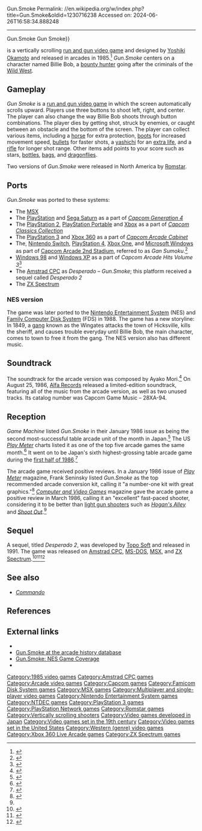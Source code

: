 Gun.Smoke
Permalink: //en.wikipedia.org/w/index.php?title=Gun.Smoke&oldid=1230716238
Accessed on: 2024-06-26T16:58:34.888248



------
Gun.Smoke
{{Short description|1985 video game}}
{{About|the arcade game|other uses|Gun Smoke (disambiguation){{!}}Gun Smoke}}
{{Infobox video game
| title = Gun.Smoke
| image = Gunsmoke game flyer.png
| caption = Arcade flyer
| developer = [[Capcom]]
| publisher = {{vgrelease|JP/EU|Capcom<ref name="Akagi23">{{cite book |last1=Akagi |first1=Masumi |title=アーケードTVゲームリスト国内•海外編(1971-2005) |trans-title=Arcade TV Game List: Domestic • Overseas Edition (1971-2005) |date=13 October 2006 |publisher=Amusement News Agency |language=ja |location=Japan |isbn=978-4990251215 |page=23 |url=https://archive.org/details/ArcadeGameList1971-2005/page/n24}}</ref><ref name="CVG">{{cite magazine |title=Arcade Action: Gunsmoke |magazine=[[Computer and Video Games]] |date=16 March 1986 |issue=54 (April 1986) |publisher=[[EMAP]] |location=United Kingdom |pages=86–7 |url=https://www.solvalou.com/arcade/reviews/19/166}}</ref>|NA|[[Romstar]]<ref name="Akagi112">{{cite book |last1=Akagi |first1=Masumi |title=アーケードTVゲームリスト国内•海外編(1971-2005) |trans-title=Arcade TV Game List: Domestic • Overseas Edition (1971-2005) |date=13 October 2006 |publisher=Amusement News Agency |language=ja |location=Japan |isbn=978-4990251215 |page=112 |url=https://archive.org/details/ArcadeGameList1971-2005/page/n113}}</ref>}}
| designer = [[Yoshiki Okamoto]]
| composer = '''Arcade'''<br>Ayako Mori<br>'''FDS/NES'''<br>Junko Tamiya
| released = {{collapsible list
 | title=October 23, 1985
 | '''Arcade''' {{vgrelease|JP|October 23, 1985<ref>{{cite web |title=Gun.Smoke (Registration Number PA0000291861) |url=https://cocatalog.loc.gov |website=[[United States Copyright Office]] |access-date=8 June 2021}}</ref>|NA|October 1985<ref name="Akagi112"/>|WW|Late 1985}} '''FDS/NES''' {{vgrelease|JP|January 27, 1988|NA|February 1988<ref name="NintendoList">{{cite web |url=https://www.nintendo.com/consumer/downloads/nes_games.pdf |publisher=[[Nintendo of America]] |access-date=August 9, 2015 |title=NES Games |url-status=dead |archive-url=https://web.archive.org/web/20140611225644/http://www.nintendo.com/consumer/downloads/nes_games.pdf |archive-date=June 11, 2014 }}</ref>|EU|December 23, 1988}}
 }}
| genre = [[Run and gun video game|Run and gun]]
| modes = [[Single-player video game|Single-player]], [[Multiplayer video game|multiplayer]]
| arcade system = 
| platforms = [[Arcade video game|Arcade]], [[Family Computer Disk System|FDS]], [[Nintendo Entertainment System|NES]], [[Amstrad CPC]], [[MSX]], [[PlayStation 2]], [[PlayStation]], [[ZX Spectrum]], [[Xbox (console)|Xbox]], [[Sega Saturn|Saturn]], [[Windows]]
}}

{{nihongo foot|'''''Gun.Smoke'''''|ガンスモーク|Gan Sumōku}} is a vertically scrolling [[run and gun video game]] and designed by [[Yoshiki Okamoto]] and released in arcades in 1985.<ref>{{cite web |url        =http://www.arcade-museum.com/game_detail.php?game_id=8042 |title      =Gunsmoke |publisher  =The International Arcade Museum |access-date =5 Oct 2013}}</ref> ''Gun.Smoke'' centers on a character named Billie Bob, a [[bounty hunter]] going after the criminals of the [[Wild West]].

==Gameplay==
''Gun Smoke'' is a [[run and gun video game]] in which the screen automatically scrolls upward. Players use three buttons to shoot left, right, and center. The player can also change the way Billie Bob shoots through button combinations. The player dies by getting shot, struck by enemies, or caught between an obstacle and the bottom of the screen. The player can collect various items, including a [[horse]] for extra protection, [[boot]]s for increased movement speed, [[bullet]]s for faster shots, a [[Power-up|yashichi]] for an [[extra life]], and a [[rifle]] for longer shot range. Other items add points to your score such as stars, [[bottle]]s, [[bag]]s, and [[Dragonfly|dragonflies]].

Two versions of ''Gun.Smoke'' were released in North America by [[Romstar]].{{Citation needed|date=February 2023}}

==Ports==
''Gun.Smoke'' was ported to these systems:

*The [[MSX]]
*The [[PlayStation]] and [[Sega Saturn]] as a part of ''[[Capcom Generation 4]]''
*The [[PlayStation 2]], [[PlayStation Portable]] and [[Xbox (console)|Xbox]] as a part of ''[[Capcom Classics Collection]]''
*The [[PlayStation 3]] and [[Xbox 360]] as a part of ''[[Capcom Arcade Cabinet]]''
*The, [[Nintendo Switch]], [[PlayStation 4]], [[Xbox One]], and [[Windows|Microsoft Windows]] as part of [[Capcom Arcade Stadium#Capcom Arcade 2nd Stadium|Capcom Arcade 2nd Stadium]], referred to as ''Gan Sumoku''.<ref>{{cite web |url=https://www.nintendo.com/store/products/capcom-arcade-2nd-stadium-gan-sumoku-switch/ |website=Nintendo.com |access-date=6 September 2023 |title=Capcom Arcade 2nd Stadium: Gan Sumoku for Nintendo Switch - Nintendo Official Site }}</ref>
*[[Windows 98]] and [[Windows XP]] as a part of ''Capcom Arcade Hits Volume 3''<ref>{{Cite web |title=Capcom Arcade Hits Volume 3: Commando & Gunsmoke - PC - GameSpy |url=http://pc.gamespy.com/pc/capcom-arcade-hits-volume-3-commando-gunsmoke-/ |access-date=2022-09-26 |website=pc.gamespy.com}}</ref>
*The [[Amstrad CPC]] as ''Desperado – Gun.Smoke''; this platform received a sequel called ''Desperado 2''
*The [[ZX Spectrum]]

===NES version===

The game was later ported to the [[Nintendo Entertainment System]] (NES) and [[Famicom Disk System|Family Computer Disk System]] (FDS) in 1988. The game has a new storyline: In 1849, a [[gang]] known as the Wingates attacks the town of Hicksville, kills the sheriff, and causes trouble everyday until Billie Bob, the main character, comes to town to free it from the gang. The NES version also has different music.

==Soundtrack==
{{unreferenced section|date=December 2022}}
The soundtrack for the arcade version was composed by Ayako Mori.<ref>{{Cite web |title=森安也子 - みんなで決めるゲーム音楽ベスト100まとめwiki【7/16更新】 |url=https://w.atwiki.jp/gamemusicbest100/pages/3811.html |access-date=2023-07-22 |website=森安也子 - みんなで決めるゲーム音楽ベスト100まとめwiki |language=ja}}</ref> On August 25, 1986, [[Alfa Records]] released a limited-edition soundtrack, featuring all of the music from the arcade version, as well as two unused tracks. Its catalog number was Capcom Game Music – 28XA-94.

== Reception ==
''Game Machine'' listed ''Gun.Smoke'' in their January 1986 issue as being the second most-successful table arcade unit of the month in Japan.<ref>{{cite magazine|title=Game Machine's Best Hit Games 25 - テーブル型TVゲーム機 (Table Videos)|magazine=[[:ja:ゲームマシン|Game Machine]]|issue=275|publisher=[[:ja:アミューズメント通信社|Amusement Press, Inc.]]|date=1 January 1986|page=35|lang=ja}}</ref> The US ''[[Play Meter]]'' charts listed it as one of the top five arcade games the same month.<ref>{{cite journal |title=National Play Meter |journal=[[Play Meter]] |date=January 15, 1986 |volume=12 |issue=1 |pages=20–1 |url=https://archive.org/details/play-meter-volume-12-number-1-january-15th-1986-600DPI/Play%20Meter%20-%20Volume%2012%2C%20Number%201%20-%20January%2015th%201986%20%28Compressed%29/page/20}}</ref> It went on to be Japan's sixth highest-grossing table arcade game during the [[1986 in video games|first half of 1986]].<ref name="GM288">{{cite magazine |title=Game Machine's Best Hit Games 25: '86 上半期 |trans-title=Game Machine's Best Hit Games 25: First Half '86 |magazine=[[:ja:ゲームマシン|Game Machine]] |issue=288 |publisher=[[:ja:アミューズメント通信社|Amusement Press, Inc.]] |date=15 July 1986 |page=28 |lang=ja |url=https://onitama.tv/gamemachine/pdf/19860715p.pdf#page=15}}</ref>

The arcade game received positive reviews. In a January 1986 issue of ''[[Play Meter]]'' magazine, Frank Seninsky listed ''Gun.Smoke'' as the top recommended arcade conversion kit, calling it "a number-one kit with great graphics."<ref>{{cite magazine |last1=Seninsky |first1=Frank |title=Frank's Cranks: Systems/Trivias/Conversions (Part II) |magazine=[[Play Meter]] |date=January 15, 1986 |volume=12 |issue=1 |pages=28–30 |url=https://archive.org/details/play-meter-volume-12-number-1-january-15th-1986-600DPI/Play%20Meter%20-%20Volume%2012%2C%20Number%201%20-%20January%2015th%201986/page/28/mode/2up}}</ref> ''[[Computer and Video Games]]'' magazine gave the arcade game a positive review in March 1986, calling it an "excellent" fast-paced shooter, considering it to be better than [[light gun shooter]]s such as ''[[Hogan's Alley (video game)|Hogan's Alley]]'' and ''[[Shoot Out]]''.<ref name="CVG"/>

== Sequel ==
A sequel, titled ''Desperado 2'', was developed by [[Topo Soft]] and released in 1991. The game was released on [[Amstrad CPC]], [[MS-DOS]], [[MSX]], and [[ZX Spectrum]].<ref>{{Cite web |title=Desperado 2 (1991) |url=https://www.mobygames.com/game/desperado-2 |access-date=2022-09-26 |website=MobyGames}}</ref><ref>{{Citation |last=GAMART s.c.p |title=Desperado 2 |date=1991 |url=http://archive.org/details/msdos_Desperado_2_1991 |access-date=2022-09-26}}</ref><ref>{{Cite web |title=Desperado 2 at Spectrum Computing - Sinclair ZX Spectrum games, software and hardware |url=https://spectrumcomputing.co.uk/entry/1361/ZX-Spectrum/Desperado_2 |access-date=2022-09-26 |website=Spectrum Computing |language=en}}</ref>

==See also==
* ''[[Commando (video game)|Commando]]''

==References==
{{reflist}}

==External links==
*{{KLOV game|8042}}
*[http://www.arcade-history.com/index.php?page=detail&id=1045 Gun.Smoke at the arcade history database]
*[https://web.archive.org/web/20041212083728/http://www.nesplayer.com/gun.smoke/ Gun.Smoke: NES Game Coverage]
*{{WoS game|id=0009331|name=Desperado}}

[[Category:1985 video games]]
[[Category:Amstrad CPC games]]
[[Category:Arcade video games]]
[[Category:Capcom games]]
[[Category:Famicom Disk System games]]
[[Category:MSX games]]
[[Category:Multiplayer and single-player video games]]
[[Category:Nintendo Entertainment System games]]
[[Category:NTDEC games]]
[[Category:PlayStation 3 games]]
[[Category:PlayStation Network games]]
[[Category:Romstar games]]
[[Category:Vertically scrolling shooters]]
[[Category:Video games developed in Japan]]
[[Category:Video games set in the 19th century]]
[[Category:Video games set in the United States]]
[[Category:Western (genre) video games]]
[[Category:Xbox 360 Live Arcade games]]
[[Category:ZX Spectrum games]]